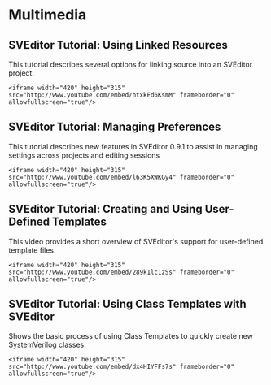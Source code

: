 = Multimedia =

== SVEditor Tutorial: Using Linked Resources ==
This tutorial describes several options for linking source into an SVEditor project.

<pre>
<iframe width="420" height="315" src="http://www.youtube.com/embed/htxkFd6KsmM" frameborder="0" allowfullscreen="true"/>
</pre>

== SVEditor Tutorial: Managing Preferences ==

This tutorial describes new features in SVEditor 0.9.1 to assist in managing settings across projects and editing sessions

<pre>
<iframe width="420" height="315" src="http://www.youtube.com/embed/l63K5XWKGy4" frameborder="0" allowfullscreen="true"/>
</pre>

== SVEditor Tutorial: Creating and Using User-Defined Templates ==
This video provides a short overview of SVEditor's support for user-defined template files.

<pre>
<iframe width="420" height="315" src="http://www.youtube.com/embed/289k1lc1zSs" frameborder="0" allowfullscreen="true"/>
</pre>

== SVEditor Tutorial: Using Class Templates with SVEditor ==
Shows the basic process of using Class Templates to quickly create new SystemVerilog classes.

<pre>
<iframe width="420" height="315" src="http://www.youtube.com/embed/dx4HIYFFs7s" frameborder="0" allowfullscreen="true"/>
</pre>

